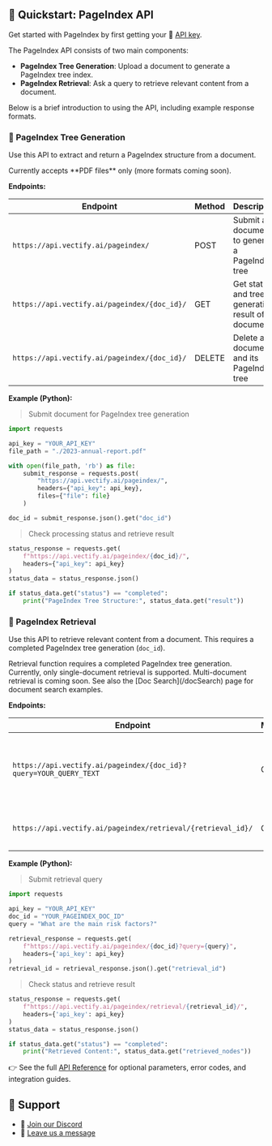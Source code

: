 
## 🚀 Quickstart: PageIndex API

Get started with PageIndex by first getting your 🔑 [API key](https://pageindex.vectify.ai/api-keys).

The PageIndex API consists of two main components:

* **PageIndex Tree Generation**: Upload a document to generate a PageIndex tree index.
* **PageIndex Retrieval**: Ask a query to retrieve relevant content from a document.

Below is a brief introduction to using the API, including example response formats.

### 🌲 PageIndex Tree Generation

Use this API to extract and return a PageIndex structure from a document.

<Callout type="info">
  Currently accepts **PDF files** only (more formats coming soon).
</Callout>

**Endpoints:**

| Endpoint                                     | Method | Description                                         |
| -------------------------------------------- | ------ | --------------------------------------------------- |
| `https://api.vectify.ai/pageindex/`          | POST   | Submit a document to generate a PageIndex tree      |
| `https://api.vectify.ai/pageindex/{doc_id}/` | GET    | Get status and tree generation result of a document |
| `https://api.vectify.ai/pageindex/{doc_id}/` | DELETE | Delete a document and its PageIndex tree            |

**Example (Python):**

> Submit document for PageIndex tree generation

```python
import requests

api_key = "YOUR_API_KEY"
file_path = "./2023-annual-report.pdf"

with open(file_path, 'rb') as file:
    submit_response = requests.post(
        "https://api.vectify.ai/pageindex/",
        headers={"api_key": api_key},
        files={"file": file}
    )

doc_id = submit_response.json().get("doc_id")
```

> Check processing status and retrieve result

```python
status_response = requests.get(
    f"https://api.vectify.ai/pageindex/{doc_id}/",
    headers={"api_key": api_key}
)
status_data = status_response.json()

if status_data.get("status") == "completed":
    print("PageIndex Tree Structure:", status_data.get("result"))
```

### 🔎 PageIndex Retrieval

Use this API to retrieve relevant content from a document. This requires a completed PageIndex tree generation (`doc_id`).

<Callout type="info">
  Retrieval function requires a completed PageIndex tree generation.
</Callout>

<Callout type="info">
  Currently, only single-document retrieval is supported. Multi-document retrieval is coming soon. See also the [Doc Search](/docSearch) page for document search examples.
</Callout>

**Endpoints:**

| Endpoint                                                          | Method | Description                                                 |
| ----------------------------------------------------------------- | ------ | ----------------------------------------------------------- |
| `https://api.vectify.ai/pageindex/{doc_id}?query=YOUR_QUERY_TEXT` | GET    | Submit a query to retrieve relevant content from a document |
| `https://api.vectify.ai/pageindex/retrieval/{retrieval_id}/`      | GET    | Get retrieval result and status                             |

**Example (Python):**

> Submit retrieval query

```python
import requests

api_key = "YOUR_API_KEY"
doc_id = "YOUR_PAGEINDEX_DOC_ID"
query = "What are the main risk factors?"

retrieval_response = requests.get(
    f"https://api.vectify.ai/pageindex/{doc_id}?query={query}",
    headers={'api_key': api_key}
)
retrieval_id = retrieval_response.json().get("retrieval_id")
```

> Check status and retrieve result

```python
status_response = requests.get(
    f"https://api.vectify.ai/pageindex/retrieval/{retrieval_id}/",
    headers={'api_key': api_key}
)
status_data = status_response.json()

if status_data.get("status") == "completed":
    print("Retrieved Content:", status_data.get("retrieved_nodes"))
```

👉 See the full [API Reference](/api) for optional parameters, error codes, and integration guides.

## 💬 Support

* 🤝 [Join our Discord](https://discord.gg/VuXuf29EUj)
* 📨 [Leave us a message](https://ii2abc2jejf.typeform.com/to/meB40zV0)

